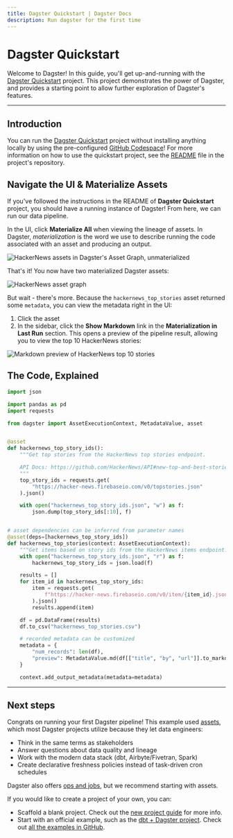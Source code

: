 ```yaml
---
title: Dagster Quickstart | Dagster Docs
description: Run dagster for the first time
---
```


# Dagster Quickstart

Welcome to Dagster! In this guide, you'll get up-and-running with the [Dagster Quickstart](https://github.com/dagster-io/dagster-quickstart) project. This project demonstrates the power of Dagster, and provides a starting point to allow further exploration of Dagster's features.

---

## Introduction

You can run the [Dagster Quickstart](https://github.com/dagster-io/dagster-quickstart) project without installing anything locally by using the pre-configured [GitHub Codespace](https://github.com/features/codespaces)! For more information on how to use the quickstart project, see the [README](https://github.com/dagster-io/dagster-quickstart/blob/main/README.md) file in the project's repository.

## Navigate the UI & Materialize Assets

If you've followed the instructions in the README of **Dagster Quickstart** project, you should have a running instance of Dagster! From here, we can run our data pipeline.

In the UI, click **Materialize All** when viewing the lineage of assets. In Dagster, *materialization* is the word we use to describe running the code associated with an asset
and producing an output.

<Image
  alt="HackerNews assets in Dagster's Asset Graph, unmaterialized"
  src="/images/getting-started/quickstart/quickstart-unmaterialized.png"
  width={1000}
  height={816}
/>

That's it! You now have two materialized Dagster assets:

<Image
  alt="HackerNews asset graph"
  src="/images/getting-started/quickstart/quickstart.png"
  width={2402}
  height={1956}
/>

But wait - there's more. Because the `hackernews_top_stories` asset returned some `metadata`, you can view the metadata right in the UI:

1. Click the asset
2. In the sidebar, click the **Show Markdown** link in the **Materialization in Last Run** section. This opens a preview of the pipeline result, allowing you to view the top 10 HackerNews stories:

<Image
  alt="Markdown preview of HackerNews top 10 stories"
  src="/images/getting-started/quickstart/hn-preview.png"
  width={3444}
  height={1754}
/>

## The Code, Explained

```python file=/getting-started/quickstart.py
import json

import pandas as pd
import requests

from dagster import AssetExecutionContext, MetadataValue, asset


@asset
def hackernews_top_story_ids():
    """Get top stories from the HackerNews top stories endpoint.

    API Docs: https://github.com/HackerNews/API#new-top-and-best-stories.
    """
    top_story_ids = requests.get(
        "https://hacker-news.firebaseio.com/v0/topstories.json"
    ).json()

    with open("hackernews_top_story_ids.json", "w") as f:
        json.dump(top_story_ids[:10], f)


# asset dependencies can be inferred from parameter names
@asset(deps=[hackernews_top_story_ids])
def hackernews_top_stories(context: AssetExecutionContext):
    """Get items based on story ids from the HackerNews items endpoint."""
    with open("hackernews_top_story_ids.json", "r") as f:
        hackernews_top_story_ids = json.load(f)

    results = []
    for item_id in hackernews_top_story_ids:
        item = requests.get(
            f"https://hacker-news.firebaseio.com/v0/item/{item_id}.json"
        ).json()
        results.append(item)

    df = pd.DataFrame(results)
    df.to_csv("hackernews_top_stories.csv")

    # recorded metadata can be customized
    metadata = {
        "num_records": len(df),
        "preview": MetadataValue.md(df[["title", "by", "url"]].to_markdown()),
    }

    context.add_output_metadata(metadata=metadata)
```

---

## Next steps

Congrats on running your first Dagster pipeline! This example used [assets](/tutorial), which most Dagster projects utilize because they let data engineers:

- Think in the same terms as stakeholders
- Answer questions about data quality and lineage
- Work with the modern data stack (dbt, Airbyte/Fivetran, Spark)
- Create declarative freshness policies instead of task-driven cron schedules

Dagster also offers [ops and jobs](/guides/dagster/intro-to-ops-jobs), but we recommend starting with assets.

If you would like to create a project of your own, you can:

- Scaffold a blank project. Check out the [new project guide](/getting-started/create-new-project) for more info.
- Start with an official example, such as the [dbt + Dagster project](/integrations/dbt/using-dbt-with-dagster). Check out [all the examples in GitHub](https://github.com/dagster-io/dagster/tree/master/examples).
